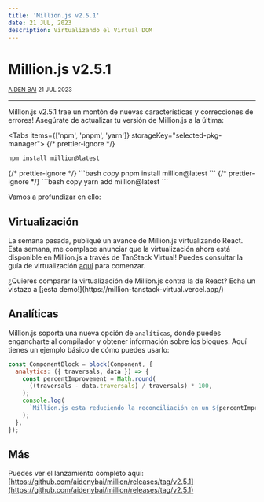 ```yaml
---
title: 'Million.js v2.5.1'
date: 21 JUL, 2023
description: Virtualizando el Virtual DOM
---
```



<div className="flex flex-col items-center gap-4">

# Million.js v2.5.1

  <small>[AIDEN BAI](https://aidenybai.com) 21 JUL 2023</small>
</div>

---

<Bounties />

Million.js v2.5.1 trae un montón de nuevas características y correcciones de errores! Asegúrate de actualizar tu versión de Million.js a la última:

<Tabs items={['npm', 'pnpm', 'yarn']} storageKey="selected-pkg-manager">
  {/* prettier-ignore */}
  <Tab>
  ```bash copy
  npm install million@latest
  ```
  </Tab>
  {/* prettier-ignore */}
  <Tab>
  ```bash copy
  pnpm install million@latest
  ```
  </Tab>
  {/* prettier-ignore */}
  <Tab>
  ```bash copy
  yarn add million@latest
  ```
  </Tab>
</Tabs>

Vamos a profundizar en ello:

<CarbonAds />

## Virtualización

La semana pasada, publiqué un avance de Million.js virtualizando React. Esta semana, me complace anunciar que la virtualización ahora está disponible en Million.js a través de TanStack Virtual! Puedes consultar la guía de virtualización [aquí](/docs/virtualization) para comenzar.

<Callout type="info">
  ¿Quieres comparar la virtualización de Million.js contra la de React? Echa un
  vistazo a [¡esta demo!](https://million-tanstack-virtual.vercel.app/)
</Callout>

<Tweet id="1680005514821001216" />

## Analíticas

Million.js soporta una nueva opción de `analíticas`, donde puedes engancharte al compilador y obtener información sobre los bloques. Aquí tienes un ejemplo básico de cómo puedes usarlo:

```js
const ComponentBlock = block(Component, {
  analytics: ({ traversals, data }) => {
    const percentImprovement = Math.round(
      ((traversals - data.traversals) / traversals) * 100,
    );
    console.log(
      `Million.js esta reduciendo la reconciliación en un ${percentImprovement}%`,
    );
  },
});
```

## Más

Puedes ver el lanzamiento completo aquí: [https://github.com/aidenybai/million/releases/tag/v2.5.1](https://github.com/aidenybai/million/releases/tag/v2.5.1)
